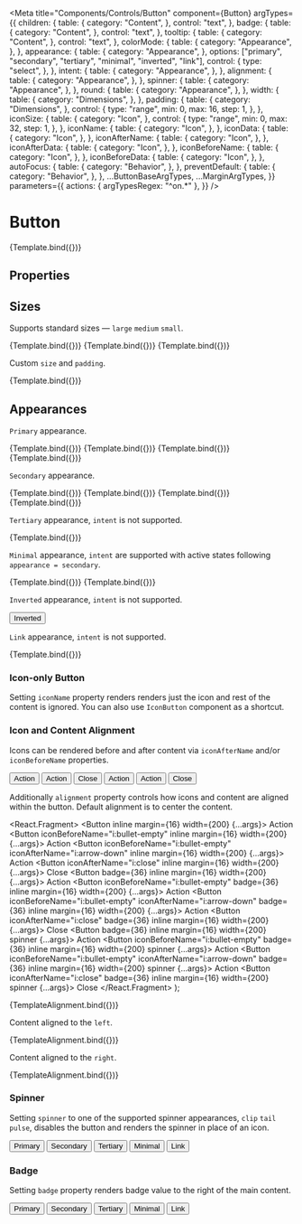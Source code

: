 
<Meta
  title="Components/Controls/Button"
  component={Button}
  argTypes={{
    children: {
      table: {
        category: "Content",
      },
      control: "text",
    },
    badge: {
      table: {
        category: "Content",
      },
      control: "text",
    },
    tooltip: {
      table: {
        category: "Content",
      },
      control: "text",
    },
    colorMode: {
      table: {
        category: "Appearance",
      },
    },
    appearance: {
      table: {
        category: "Appearance",
      },
      options: ["primary", "secondary", "tertiary", "minimal", "inverted", "link"],
      control: {
        type: "select",
      },
    },
    intent: {
      table: {
        category: "Appearance",
      },
    },
    alignment: {
      table: {
        category: "Appearance",
      },
    },
    spinner: {
      table: {
        category: "Appearance",
      },
    },
    round: {
      table: {
        category: "Appearance",
      },
    },
    width: {
      table: {
        category: "Dimensions",
      },
    },
    padding: {
      table: {
        category: "Dimensions",
      },
      control: {
        type: "range",
        min: 0,
        max: 16,
        step: 1,
      },
    },
    iconSize: {
      table: {
        category: "Icon",
      },
      control: {
        type: "range",
        min: 0,
        max: 32,
        step: 1,
      },
    },
    iconName: {
      table: {
        category: "Icon",
      },
    },
    iconData: {
      table: {
        category: "Icon",
      },
    },
    iconAfterName: {
      table: {
        category: "Icon",
      },
    },
    iconAfterData: {
      table: {
        category: "Icon",
      },
    },
    iconBeforeName: {
      table: {
        category: "Icon",
      },
    },
    iconBeforeData: {
      table: {
        category: "Icon",
      },
    },
    autoFocus: {
      table: {
        category: "Behavior",
      },
    },
    preventDefault: {
      table: {
        category: "Behavior",
      },
    },
    ...ButtonBaseArgTypes,
    ...MarginArgTypes,
  }}
  parameters={{
    actions: { argTypesRegex: "^on.*" },
  }}
/>


# Button

<Description of={Button} />

<Canvas withSource="none">
  <Story name="Basic" args={{ children: "Action" }}>
    {Template.bind({})}
  </Story>
</Canvas>

## Properties

<ArgsTable story="Basic" />

## Sizes

Supports standard sizes — `large` `medium` `small`.

<Canvas withSource="none">
  <Story
    name="Large"
    args={{
      children: "Large",
      size: "large",
      appearance: "primary",
    }}>
    {Template.bind({})}
  </Story>
  <Story
    name="Medium"
    args={{
      children: "Medium",
      size: "medium",
      appearance: "primary",
    }}>
    {Template.bind({})}
  </Story>
  <Story
    name="Small"
    args={{
      children: "Small",
      size: "small",
      appearance: "primary",
    }}>
    {Template.bind({})}
  </Story>
</Canvas>

Custom `size` and `padding`.

<Canvas withSource="none">
  <Story
    name="Custom Size"
    args={{
      children: "40px + 12px Padding",
      size: 40,
      padding: 12,
      appearance: "primary",
    }}>
    {Template.bind({})}
  </Story>
</Canvas>

## Appearances

`Primary` appearance.

<Canvas withSource="none">
  <Story
    name="Primary — None"
    args={{
      children: "None",
      intent: "none",
      appearance: "primary",
      size: "medium",
    }}>
    {Template.bind({})}
  </Story>
  <Story
    name="Primary — Success"
    args={{
      children: "Success",
      intent: "success",
      appearance: "primary",
      size: "medium",
    }}>
    {Template.bind({})}
  </Story>
  <Story
    name="Primary — Warning"
    args={{
      children: "Warning",
      intent: "warning",
      appearance: "primary",
      size: "medium",
    }}>
    {Template.bind({})}
  </Story>
  <Story
    name="Primary — Danger"
    args={{
      children: "Danger",
      intent: "danger",
      appearance: "primary",
      size: "medium",
    }}>
    {Template.bind({})}
  </Story>
</Canvas>

`Secondary` appearance.

<Canvas withSource="none">
  <Story
    name="Secondary — None"
    args={{
      children: "None",
      intent: "none",
      appearance: "secondary",
      size: "medium",
    }}>
    {Template.bind({})}
  </Story>
  <Story
    name="Secondary — Success"
    args={{
      children: "Success",
      intent: "success",
      appearance: "secondary",
      size: "medium",
    }}>
    {Template.bind({})}
  </Story>
  <Story
    name="Secondary — Warning"
    args={{
      children: "Warning",
      intent: "warning",
      appearance: "secondary",
      size: "medium",
    }}>
    {Template.bind({})}
  </Story>
  <Story
    name="Secondary — Danger"
    args={{
      children: "Danger",
      intent: "danger",
      appearance: "secondary",
      size: "medium",
    }}>
    {Template.bind({})}
  </Story>
</Canvas>

`Tertiary` appearance, `intent` is not supported.

<Canvas withSource="none">
  <Story
    name="Tertiary"
    args={{
      children: "Tertiary",
      appearance: "tertiary",
      size: "medium",
    }}>
    {Template.bind({})}
  </Story>
</Canvas>

`Minimal` appearance, `intent` are supported with active states following `appearance = secondary`.

<Canvas withSource="none">
  <Story
    name="Minimal"
    args={{
      children: "Minimal",
      appearance: "minimal",
      size: "medium",
    }}>
    {Template.bind({})}
  </Story>
  <Story
    name="Minimal — Neutral"
    args={{
      children: "Minimal",
      appearance: "minimal",
      intent: "neutral",
      size: "medium",
    }}>
    {Template.bind({})}
  </Story>
</Canvas>

`Inverted` appearance, `intent` is not supported.

<Canvas withSource="none">
  <Story
    name="Inverted"
    parameters={{
      backgrounds: {
        default: "dark",
      },
    }}>
    <Pane background="contrast" padding={24}>
      <Button appearance="inverted">Inverted</Button>
    </Pane>
  </Story>
</Canvas>

`Link` appearance, `intent` is not supported.

<Canvas withSource="none">
  <Story
    name="Link"
    parameters={{
      backgrounds: {
        default: "dark",
      },
    }}
    args={{
      children: "Link",
      appearance: "link",
      size: "medium",
    }}>
    {Template.bind({})}
  </Story>
</Canvas>

### Icon-only Button

Setting `iconName` property renders renders just the icon and rest of the content is ignored. You can also use `IconButton` component as a shortcut.

<Canvas>
  <Story name="Icon">
    <IconButton iconName="i:close" inline margin={16} />
    <IconButton iconName="i:close" inline margin={16} appearance="secondary" />
    <IconButton iconName="i:close" inline margin={16} appearance="tertiary" />
    <IconButton iconName="i:close" inline margin={16} appearance="minimal" />
    <IconButton iconName="i:close" inline margin={16} appearance="link" />
    <IconButton iconName="i:close" inline margin={16} spinner="clip" />
  </Story>
</Canvas>

### Icon and Content Alignment

Icons can be rendered before and after content via `iconAfterName` and/or `iconBeforeName` properties.

<Canvas>
  <Story name="Icon and Content">
    <Pane orientation="horizontal">
      <Button iconBeforeName="i:bullet-empty" inline margin={16}>
        Action
      </Button>
      <Button iconBeforeName="i:bullet-empty" iconAfterName="i:arrow-down" inline margin={16}>
        Action
      </Button>
      <Button iconAfterName="i:close" inline margin={16}>
        Close
      </Button>
      <Button iconBeforeName="i:bullet-empty" inline margin={16} appearance="tertiary">
        Action
      </Button>
      <Button iconBeforeName="i:bullet-empty" iconAfterName="i:arrow-down" inline margin={16} appearance="tertiary">
        Action
      </Button>
      <Button iconAfterName="i:close" inline margin={16} appearance="tertiary">
        Close
      </Button>
    </Pane>
  </Story>
</Canvas>

Additionally `alignment` property controls how icons and content are aligned within the button.
Default alignment is to center the content.

  <React.Fragment>
    <Pane orientation="horizontal">
      <Button inline margin={16} width={200} {...args}>
        Action
      </Button>
      <Button iconBeforeName="i:bullet-empty" inline margin={16} width={200} {...args}>
        Action
      </Button>
      <Button iconBeforeName="i:bullet-empty" iconAfterName="i:arrow-down" inline margin={16} width={200} {...args}>
        Action
      </Button>
      <Button iconAfterName="i:close" inline margin={16} width={200} {...args}>
        Close
      </Button>
    </Pane>
    <Pane orientation="horizontal">
      <Button badge={36} inline margin={16} width={200} {...args}>
        Action
      </Button>
      <Button iconBeforeName="i:bullet-empty" badge={36} inline margin={16} width={200} {...args}>
        Action
      </Button>
      <Button
        iconBeforeName="i:bullet-empty"
        iconAfterName="i:arrow-down"
        badge={36}
        inline
        margin={16}
        width={200}
        {...args}>
        Action
      </Button>
      <Button iconAfterName="i:close" badge={36} inline margin={16} width={200} {...args}>
        Close
      </Button>
    </Pane>
    <Pane orientation="horizontal">
      <Button badge={36} inline margin={16} width={200} spinner {...args}>
        Action
      </Button>
      <Button iconBeforeName="i:bullet-empty" badge={36} inline margin={16} width={200} spinner {...args}>
        Action
      </Button>
      <Button
        iconBeforeName="i:bullet-empty"
        iconAfterName="i:arrow-down"
        badge={36}
        inline
        margin={16}
        width={200}
        spinner
        {...args}>
        Action
      </Button>
      <Button iconAfterName="i:close" badge={36} inline margin={16} width={200} spinner {...args}>
        Close
      </Button>
    </Pane>
  </React.Fragment>
);

<Canvas>
  <Story name="Alignment — Center">{TemplateAlignment.bind({})}</Story>
</Canvas>

Content aligned to the `left`.

<Canvas>
  <Story name="Alignment — Left" args={{ alignment: "left" }}>
    {TemplateAlignment.bind({})}
  </Story>
</Canvas>

Content aligned to the `right`.

<Canvas>
  <Story name="Alignment — Right" args={{ alignment: "right" }}>
    {TemplateAlignment.bind({})}
  </Story>
</Canvas>

### Spinner

Setting `spinner` to one of the supported spinner appearances, `clip` `tail` `pulse`, disables the button and renders the spinner in place of an icon.

<Canvas>
  <Story name="Spinner">
    <Button spinner="clip" inline margin={16}>
      Primary
    </Button>
    <Button spinner="clip" inline margin={16} appearance="secondary">
      Secondary
    </Button>
    <Button spinner="clip" inline margin={16} appearance="tertiary">
      Tertiary
    </Button>
    <Button spinner="clip" inline margin={16} appearance="minimal">
      Minimal
    </Button>
    <Button spinner="clip" inline margin={16} appearance="link">
      Link
    </Button>
  </Story>
</Canvas>

### Badge

Setting `badge` property renders badge value to the right of the main content.

<Canvas>
  <Story name="Badge">
    <Button badge="36" inline margin={16}>
      Primary
    </Button>
    <Button badge="36" inline margin={16} appearance="secondary">
      Secondary
    </Button>
    <Button badge="36" inline margin={16} appearance="tertiary">
      Tertiary
    </Button>
    <Button badge="36" inline margin={16} appearance="minimal">
      Minimal
    </Button>
    <Button badge="36" inline margin={16} appearance="link">
      Link
    </Button>
  </Story>
</Canvas>
